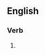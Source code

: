==English==

===Verb===
{{head|en|present participle}}

# {{present participle of|enplane|lang=en|nocat=1}}